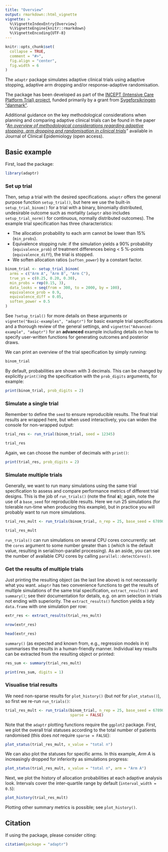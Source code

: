 ```yaml
---
title: "Overview"
output: rmarkdown::html_vignette
vignette: >
  %\VignetteIndexEntry{Overview}
  %\VignetteEngine{knitr::rmarkdown}
  %\VignetteEncoding{UTF-8}
---
```


```r
knitr::opts_chunk$set(
  collapse = TRUE,
  comment = "#>",
  fig.align = "center",
  fig.width = 6
)
```

The `adaptr` package simulates adaptive clinical trials using adaptive
stopping, adaptive arm dropping and/or response-adaptive randomisation.

The package has been developed as part of the
[INCEPT (Intensive Care Platform Trial) project](https://incept.dk/), funded
primarily by a grant from
[Sygeforsikringen "danmark"](https://www.sygeforsikring.dk/).

Additional guidance on the key methodological considerations when planning and
comparing adaptive clinical trials can be found in the paper
*"[An overview of methodological considerations regarding adaptive stopping, arm dropping and randomisation in clinical trials](https://doi.org/10.1016/j.jclinepi.2022.11.002)"* available in Journal
of Clinical Epidemiology (open access).

## Basic example
First, load the package:

```r
library(adaptr)
```

### Set up trial
Then, setup a trial with the desired specifications. `adaptr` offers the
general purpose function `setup_trial()`, but here we use the built-in
`setup_trial_binom()` for a trial with a binary, binomially distributed,
undesirable outcome such as mortality (`adaptr` also includes
`setup_trial_norm()` for continuous, normally distributed outcomes).
The example trial specification has three characteristics:

- The allocation probability to each arm cannot be lower than 15% (`min_probs`).
- Equivalence stopping rule: if the simulation yields a 90% probability
(`equivalence_prob`) of treatment differences being < 5 %-points
(`equivalence_diff`), the trial is stopped.
- We soften allocation ratios (`soften_power`) by a constant factor.

```r
binom_trial <- setup_trial_binom(
  arms = c("Arm A", "Arm B", "Arm C"),
  true_ys = c(0.25, 0.20, 0.30),
  min_probs = rep(0.15, 3), 
  data_looks = seq(from = 300, to = 2000, by = 100),
  equivalence_prob = 0.9,
  equivalence_diff = 0.05,
  soften_power = 0.5 
) 
```

See `?setup_trial()` for more details on these arguments or
`vignette("Basic-examples", "adaptr")` for basic example trial
specifications and a thorough review of the general settings, and
`vignette("Advanced-example", "adaptr")` for an **advanced** example including
details on how to specify user-written functions for generating outcomes and
posterior draws.

We can print an overview of the trial specification by simply running:

```r
binom_trial
```

By default, probabilities are shown with 3 decimals. This can be changed by
explicitly `print()`ing the specification with the `prob_digits` arguments, for
example:

```r
print(binom_trial, prob_digits = 2)
```

### Simulate a single trial
Remember to define the `seed` to ensure reproducible results. The final trial
results are wrapped here, but when used interactively, you can widen the console
for non-wrapped output:

```r
trial_res <- run_trial(binom_trial, seed = 12345)

trial_res
```

Again, we can choose the number of decimals with `print()`:

```r
print(trial_res, prob_digits = 2)
```

### Simulate multiple trials
Generally, we want to run many simulations using the same trial specification to
assess and compare performance metrics of different trial designs. This is the
job of `run_trials()` (note the final ***s***); again, note the use of a
`base_seed` for reproducible results. Here we run 25 simulations (for tolerable
run-time when producing this example), but in practice you will probably want to
run more simulations.

```r
trial_res_mult <- run_trials(binom_trial, n_rep = 25, base_seed = 67890)

trial_res_mult
```

`run_trials()` can run simulations on several CPU cores concurrently: set the
`cores` argument to some number greater than `1` (which is the default value,
resulting in serial/non-parallel processing). As an aside, you can see the
number of available CPU cores by calling `parallel::detectCores()`.

### Get the results of multiple trials
Just printing the resulting object (as the last line above) is not necessarily
what you want. `adaptr` has two convenience functions to get the results of
multiple simulations of the same trial specification, `extract_results()` and
`summary()`; see their documentation for details, e.g. on arm selection in
trials not ending with superiority. The `extract_results()` function yields a
tidy `data.frame` with one simulation per row:

```r
extr_res <- extract_results(trial_res_mult)

nrow(extr_res)

head(extr_res)
```

`summary()` (as expected and known from, e.g., regression models in `R`)
summarises the results in a human-friendly manner. Individual key results can be
extracted from the resulting object or printed:

```r
res_sum <- summary(trial_res_mult)

print(res_sum, digits = 1)
```

### Visualise trial results
We need non-sparse results for `plot_history()` (but *not* for `plot_status()`),
so first we re-run `run_trials()`:

```r
trial_res_mult <- run_trials(binom_trial, n_rep = 25, base_seed = 67890,
                             sparse = FALSE)
```

Note that the `adaptr` plotting functions require the `ggplot2` package. First,
we plot the overall trial statuses according to the total number of patients
randomised (this does *not* require `sparse = FALSE`):

```r
plot_status(trial_res_mult, x_value = "total n")
```

We can also plot the statuses for specific arms. In this example, *Arm A* is
increasingly dropped for inferiority as simulations progress:

```r
plot_status(trial_res_mult, x_value = "total n", arm = "Arm A")
```

Next, we plot the history of allocation probabilities at each adaptive
analysis look. Intervals cover the inter-quartile range by default
(`interval_width = 0.5`):

```r
plot_history(trial_res_mult)
```

Plotting other summary metrics is possible; see `plot_history()`.

## Citation
If using the package, please consider citing:

```r
citation(package = "adaptr")
```
